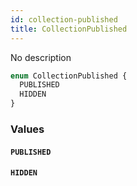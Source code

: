 ```yaml
---
id: collection-published
title: CollectionPublished
---
```


No description

```graphql
enum CollectionPublished {
  PUBLISHED
  HIDDEN
}
```

### Values

#### `PUBLISHED`

#### `HIDDEN`
